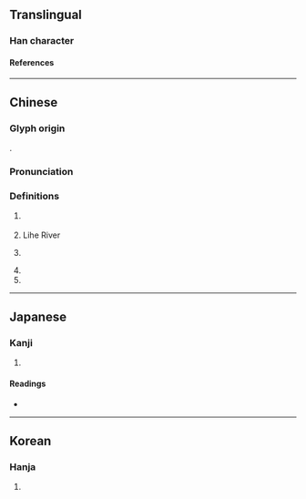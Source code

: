{{character info/new}}
==Translingual==

===Han character===
{{Han char|rn=85|rad=水|as=13|sn=16|four=35118|canj=ETWT|ids=⿰氵豊}}

====References====
{{Han ref|kx=0653.030|dkj=18390|dj=1063.050|hdz=31756.020|uh=6FA7}}

----

==Chinese==
{{zh-forms}}

===Glyph origin===
{{Han etym}}
{{Han compound|水|豊|ls=psc|c1=s|c2=p|t1=water}}.

===Pronunciation===
{{zh-pron
|m=lǐ
|c=lai5
|mc=y
|oc=y
|cat=pn
}}

===Definitions===
{{zh-hanzi}}

# {{zh-div|水}} {{w|Lishui River}} {{gloss|river in [[Hunan]], China}}
# {{zh-div|河|水}} Lihe River {{gloss|river in [[Henan]], China}}
# {{zh-div|縣}} {{w|Li County, Hunan|Li County}} {{gloss|county in Hunan}}
# {{zh-alt-form|醴|[[sweet]]}}
# {{surname|lang=zh}}

----

==Japanese==

===Kanji===
{{ja-kanji|grade=|rs=水13}}

# {{defn|lang=ja|sort=水13}}

====Readings====
* {{ja-readings|on=[[れい]] (rei), [[らい]] (rai)|kun=}}

----

==Korean==

===Hanja===
{{ko-hanja|hangeul=[[례]]>[[예]]|eumhun=|rv=rye>ye|mr=rye>ye|y=lyey>yey}}

# {{defn|lang=ko|sort=水13}}